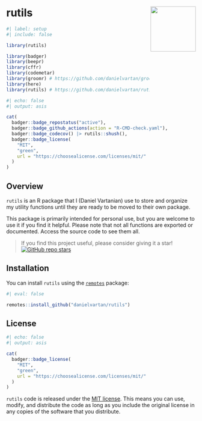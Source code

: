 # rutils <a href = "https://danielvartan.github.io/brandr/"><img src = "man/figures/logo.png" align="right" width="120" /></a>

<!-- quarto render -->

```r
#| label: setup
#| include: false

library(rutils)

library(badger)
library(beepr)
library(cffr)
library(codemetar)
library(groomr) # https://github.com/danielvartan/groomr
library(here)
library(rutils) # https://github.com/danielvartan/rutils
```

<!-- badges: start -->
```r
#| echo: false
#| output: asis

cat(
  badger::badge_repostatus("active"),
  badger::badge_github_actions(action = "R-CMD-check.yaml"),
  badger::badge_codecov() |> rutils::shush(),
  badger::badge_license(
    "MIT",
    "green",
    url = "https://choosealicense.com/licenses/mit/"
  )
)
```
<!-- badges: end -->

## Overview

`rutils` is an R package that I (Daniel Vartanian) use to store and organize my utility functions until they are ready to be moved to their own package.

This package is primarily intended for personal use, but you are welcome to use it if you find it helpful. Please note that not all functions are exported or documented. Access the source code to see them all.

> If you find this project useful, please consider giving it a star! &nbsp; [![GitHub repo stars](https://img.shields.io/github/stars/danielvartan/rutils)](https://github.com/danielvartan/rutils/)

## Installation

You can install `rutils` using the [`remotes`](https://github.com/r-lib/remotes) package:

``` r
#| eval: false

remotes::install_github("danielvartan/rutils")
```

## License

```r
#| echo: false
#| output: asis

cat(
  badger::badge_license(
    "MIT",
    "green",
    url = "https://choosealicense.com/licenses/mit/"
  )
)
```

`rutils` code is released under the [MIT license](https://opensource.org/license/mit/). This means you can use, modify, and distribute the code as long as you include the original license in any copies of the software that you distribute.
